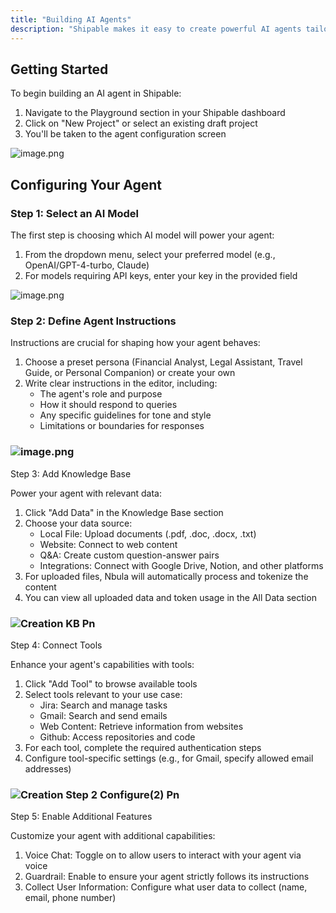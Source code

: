 ```yaml
---
title: "Building AI Agents"
description: "Shipable makes it easy to create powerful AI agents tailored to your specific needs. This guide will walk you through the process of configuring your first AI agent from scratch."
---
```


## Getting Started

To begin building an AI agent in Shipable:

1. Navigate to the Playground section in your Shipable dashboard
2. Click on "New Project" or select an existing draft project
3. You'll be taken to the agent configuration screen

![image.png](/image.png)

## Configuring Your Agent

### Step 1: Select an AI Model

The first step is choosing which AI model will power your agent:

1. From the dropdown menu, select your preferred model (e.g., OpenAI/GPT-4-turbo, Claude)
2. For models requiring API keys, enter your key in the provided field

![image.png](/Creation-step-2-configure.png)

### Step 2: Define Agent Instructions

Instructions are crucial for shaping how your agent behaves:

1. Choose a preset persona (Financial Analyst, Legal Assistant, Travel Guide, or Personal Companion) or create your own
2. Write clear instructions in the editor, including:
   - The agent's role and purpose
   - How it should respond to queries
   - Any specific guidelines for tone and style
   - Limitations or boundaries for responses

### ![image.png](/Creation-step-2-configure\(1\).png)

Step 3: Add Knowledge Base

Power your agent with relevant data:

1. Click "Add Data" in the Knowledge Base section
2. Choose your data source:
   - Local File: Upload documents (.pdf, .doc, .docx, .txt)
   - Website: Connect to web content
   - Q&A: Create custom question-answer pairs
   - Integrations: Connect with Google Drive, Notion, and other platforms
3. For uploaded files, Nbula will automatically process and tokenize the content
4. You can view all uploaded data and token usage in the All Data section

### ![Creation KB Pn](/images/Creation-KB.png)

Step 4: Connect Tools

Enhance your agent's capabilities with tools:

1. Click "Add Tool" to browse available tools
2. Select tools relevant to your use case:
   - Jira: Search and manage tasks
   - Gmail: Search and send emails
   - Web Content: Retrieve information from websites
   - Github: Access repositories and code
3. For each tool, complete the required authentication steps
4. Configure tool-specific settings (e.g., for Gmail, specify allowed email addresses)

### ![Creation Step 2 Configure(2) Pn](/images/Creation-step-2-configure\(2\).png)

Step 5: Enable Additional Features

Customize your agent with additional capabilities:

1. Voice Chat: Toggle on to allow users to interact with your agent via voice
2. Guardrail: Enable to ensure your agent strictly follows its instructions
3. Collect User Information: Configure what user data to collect (name, email, phone number)